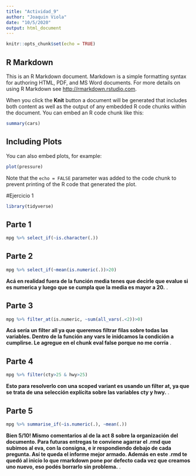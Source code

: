 ```yaml
---
title: "Actividad_9"
author: "Joaquin Viola"
date: "10/5/2020"
output: html_document
---
```


```r
knitr::opts_chunk$set(echo = TRUE)
```

## R Markdown

This is an R Markdown document. Markdown is a simple formatting syntax for authoring HTML, PDF, and MS Word documents. For more details on using R Markdown see <http://rmarkdown.rstudio.com>.

When you click the **Knit** button a document will be generated that includes both content as well as the output of any embedded R code chunks within the document. You can embed an R code chunk like this:

```r
summary(cars)
```

## Including Plots

You can also embed plots, for example:

```r
plot(pressure)
```

Note that the `echo = FALSE` parameter was added to the code chunk to prevent printing of the R code that generated the plot.

#Ejercicio 1
```r
library(tidyverse)
```
## Parte 1
```r
mpg %>% select_if(~is.character(.))
```
## Parte 2
```r
mpg %>% select_if(~mean(is.numeric(.))>20)
```
<div class="alert alert-info">
  <strong>Acá en realidad fuera de la función media tenes que decirle que evalue si es numerica y luego que se cumpla que la media es mayor a 20.</strong> .
</div>

## Parte 3
```r
mpg %>% filter_at(is.numeric, ~sum(all_vars(.<2))>0)
```

<div class="alert alert-info">
  <strong>Acá sería un filter all ya que queremos filtrar filas sobre todas las variables. Dentro de la función any vars le inidcamos la condición a cumplirse. Le agregue en el chunk eval false porque no me corría</strong> .
</div>
## Parte 4
```r
mpg %>% filter(cty>25 & hwy>25)
```

<div class="alert alert-info">
  <strong>Esto para resolverlo con una scoped variant es usando un filter at, ya que se trata de una selección explícita sobre las variables cty y hwy.</strong> .
</div>
## Parte 5
```r
mpg %>% summarise_if(~is.numeric(.), ~mean(.))
```

<div class="alert alert-info">
  <strong>Bien 5/10! Mismo comentarios al de la act 8 sobre la organización del documento. Para futuras entregas te conviene agarrar el .rmd que subimos al eva, con la consigna, e ir respondiendo debajo de cada pregunta. Así te queda el informe mejor armado. Además en este .rmd te quedó al inicio lo que rmarkdown pone por defecto cada vez que creamos uno nuevo, eso podés borrarlo sin problema.</strong> .
</div>
